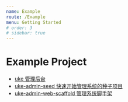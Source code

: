 ```yaml
---
name: Example
route: /Example
menu: Getting Started
# order: 3
# sidebar: true
---
```


# Example Project

- [uke 管理后台](https://admin.ukelli.com/)
- [uke-admin-seed 快速开始管理系统的种子项目](https://github.com/SANGET/uke-admin-seed)
- [uke-admin-web-scaffold 管理系统脚手架](https://github.com/SANGET/uke-admin-web-scaffold.git)
